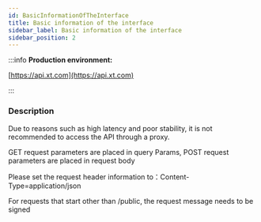 ```yaml
---
id: BasicInformationOfTheInterface
title: Basic information of the interface
sidebar_label: Basic information of the interface
sidebar_position: 2
---
```


:::info **Production environment:**

[https://api.xt.com](https://api.xt.com)

:::

### Description

  Due to reasons such as high latency and poor stability, it is not recommended to access the API through a proxy.


  GET request parameters are placed in query Params, POST request parameters are placed in request body


  Please set the request header information to：Content-Type=application/json


  For requests that start other than /public, the request message needs to be signed


